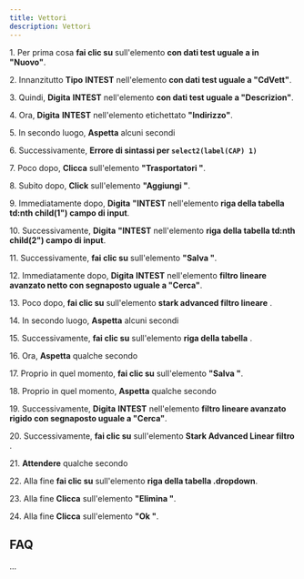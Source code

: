 ```yaml
---
title: Vettori
description: Vettori
---
```

1\. Per prima cosa **fai clic su** sull'elemento **con dati test uguale a in "Nuovo"**.  
  
2\. Innanzitutto **Tipo** **INTEST** nell'elemento **con dati test uguale a "CdVett"**.  
  
3\. Quindi, **Digita** **INTEST** nell'elemento **con dati test uguale a "Descrizion"**.  
  
4\. Ora, **Digita** **INTEST** nell'elemento etichettato **"Indirizzo"**.  
  
5\. In secondo luogo, **Aspetta** alcuni secondi  
  
6\. Successivamente, **Errore di sintassi per `select2(label(CAP) 1)`**  
  
7\. Poco dopo, **Clicca** sull'elemento **"Trasportatori "**.  
  
8\. Subito dopo, **Click** sull'elemento **"Aggiungi "**.  
  
9\. Immediatamente dopo, **Digita** **"INTEST** nell'elemento **riga della tabella td:nth child(1") campo di input**.  
  
10\. Successivamente, **Digita** **"INTEST** nell'elemento **riga della tabella td:nth child(2") campo di input**.  
  
11\. Successivamente, **fai clic su** sull'elemento **"Salva "**.  
  
12\. Immediatamente dopo, **Digita** **INTEST** nell'elemento **filtro lineare avanzato netto con segnaposto uguale a "Cerca"**.  
  
13\. Poco dopo, **fai clic su** sull'elemento **stark advanced filtro lineare** .  
  
14\. In secondo luogo, **Aspetta** alcuni secondi  
  
15\. Successivamente, **fai clic su** sull'elemento **riga della tabella** .  
  
16\. Ora, **Aspetta** qualche secondo  
  
17\. Proprio in quel momento, **fai clic su** sull'elemento **"Salva "**.  
  
18\. Proprio in quel momento, **Aspetta** qualche secondo  
  
19\. Successivamente, **Digita** **INTEST** nell'elemento **filtro lineare avanzato rigido con segnaposto uguale a "Cerca"**.  
  
20\. Successivamente, **fai clic su** sull'elemento **Stark Advanced Linear filtro** .  
  
21\. **Attendere** qualche secondo  
  
22\. Alla fine **fai clic su** sull'elemento **riga della tabella .dropdown**.  
  
23\. Alla fine **Clicca** sull'elemento **"Elimina "**.  
  
24\. Alla fine **Clicca** sull'elemento **"Ok "**.  

FAQ
---

...